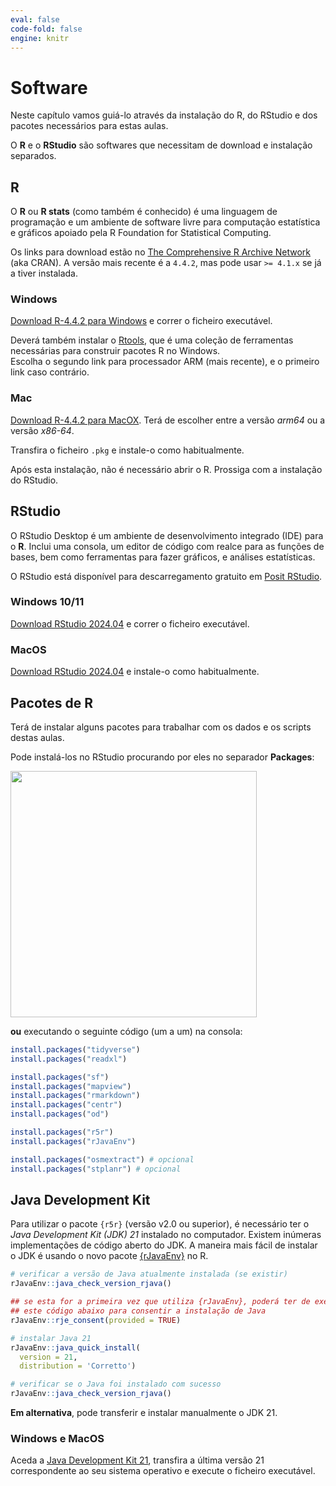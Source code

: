 ```yaml
---
eval: false
code-fold: false
engine: knitr
---
```


# Software

Neste capítulo vamos guiá-lo através da instalação do R, do RStudio e dos pacotes necessários para estas aulas.

O **R** e o **RStudio** são softwares que necessitam de download e instalação separados.

## R

O **R** ou **R stats** (como também é conhecido) é uma linguagem de programação e um ambiente de software livre para computação estatística e gráficos apoiado pela R Foundation for Statistical Computing.

Os links para download estão no [The Comprehensive R Archive Network](https://cran.r-project.org/) (aka CRAN).
A versão mais recente é a `4.4.2`, mas pode usar `>= 4.1.x` se já a tiver instalada.

:::: {.panel-tabset .nav-pills}
### Windows

[Download R-4.4.2 para Windows](https://cran.r-project.org/bin/windows/base/R-4.4.2-win.exe) e correr o ficheiro executável.

::: {.callout-important icon="false"}
Deverá também instalar o [Rtools](https://cran.r-project.org/bin/windows/Rtools/rtools44/rtools.html), que é uma coleção de ferramentas necessárias para construir pacotes R no Windows.\
Escolha o segundo link para processador ARM (mais recente), e o primeiro link caso contrário.
:::

### Mac

[Download R-4.4.2 para MacOX](https://cran.r-project.org/bin/macosx/).
Terá de escolher entre a versão *arm64* ou a versão *x86-64*.

Transfira o ficheiro `.pkg` e instale-o como habitualmente.
::::

Após esta instalação, não é necessário abrir o R.
Prossiga com a instalação do RStudio.

## RStudio

O RStudio Desktop é um ambiente de desenvolvimento integrado (IDE) para o **R**.
Inclui uma consola, um editor de código com realce para as funções de bases, bem como ferramentas para fazer gráficos, e análises estatísticas.

O RStudio está disponível para descarregamento gratuito em [Posit RStudio](https://posit.co/download/rstudio-desktop/).

::: {.panel-tabset .nav-pills}
### Windows 10/11

[Download RStudio 2024.04](https://download1.rstudio.org/electron/windows/RStudio-2024.04.2-764.exe) e correr o ficheiro executável.

### MacOS

[Download RStudio 2024.04](https://download1.rstudio.org/electron/macos/RStudio-2024.04.2-764.dmg) e instale-o como habitualmente.
:::

## Pacotes de R

Terá de instalar alguns pacotes para trabalhar com os dados e os scripts destas aulas.

Pode instalá-los no RStudio procurando por eles no separador **Packages**:

![](images/clipboard-812808100.png){width="394"}

**ou** executando o seguinte código (um a um) na consola:

```r
install.packages("tidyverse")
install.packages("readxl")

install.packages("sf")
install.packages("mapview")
install.packages("rmarkdown")
install.packages("centr")
install.packages("od")

install.packages("r5r")
install.packages("rJavaEnv")

install.packages("osmextract") # opcional
install.packages("stplanr") # opcional
```

## Java Development Kit

Para utilizar o pacote `{r5r}` (versão v2.0 ou superior), é necessário ter o *Java Development Kit (JDK) 21* instalado no computador.
Existem inúmeras implementações de código aberto do JDK.
A maneira mais fácil de instalar o JDK é usando o novo pacote [{rJavaEnv}](https://www.ekotov.pro/rJavaEnv/) no R.

```r
# verificar a versão de Java atualmente instalada (se existir) 
rJavaEnv::java_check_version_rjava()

## se esta for a primeira vez que utiliza {rJavaEnv}, poderá ter de executar
## este código abaixo para consentir a instalação de Java
rJavaEnv::rje_consent(provided = TRUE)

# instalar Java 21
rJavaEnv::java_quick_install(
  version = 21,
  distribution = 'Corretto')

# verificar se o Java foi instalado com sucesso
rJavaEnv::java_check_version_rjava()
```

**Em alternativa**, pode transferir e instalar manualmente o JDK 21.

::: {.panel-tabset .nav-pills}
### Windows e MacOS

Aceda a [Java Development Kit 21](https://jdk.java.net/archive/), transfira a última versão 21 correspondente ao seu sistema operativo e execute o ficheiro executável.
:::
